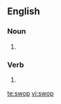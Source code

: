 ==English==

===Noun===
{{en-noun}}

# {{alternative spelling of|[[swap]]}}

===Verb===
{{en-verb|swops|swopping|swopped}}

# {{alternative spelling of|[[swap]]}}

[[te:swop]]
[[vi:swop]]